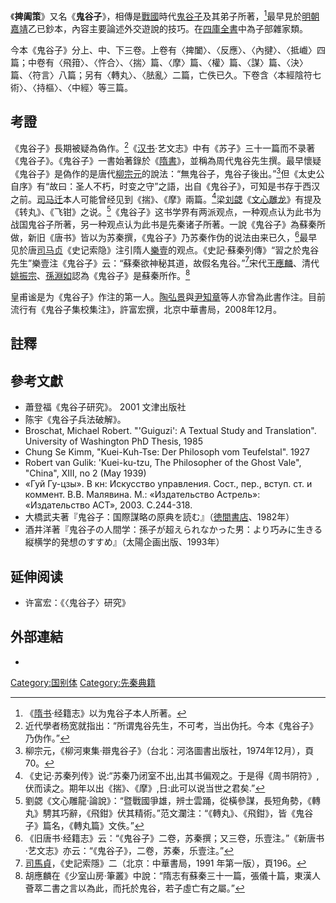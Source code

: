 {{Infobox 古籍
|image =
|图像说明=
|全名 = 《'''捭阖策'''》
|原名 =
|別名 =《'''鬼谷子'''》
|撰者 = 相傳是[[戰國|戰國]]時代[[鬼谷子|鬼谷子]]及其弟子所著
|託名作者 =
|編集者 =
|輯錄者 =
|文字 = [[中文|中文]]
|國家 = [[中國|中國]]
|成書年代 = [[戰國_(中國)|战国时代]]
|亡佚年代 =
|偽託年代 =
|注解者 =
|篇數 =
|原書篇數 =
|今本篇數 =
|卷數 =
|原書卷數 =
|今本卷數 =
|章回 =
|最初著錄 =[[明朝|明朝]][[嘉靖|嘉靖]][[乙已鈔本|乙已鈔本]]
|版本 =
|分類 = 
|题材=主要論述外交遊說的技巧。
|注疏=
}}

{{Wikisource|鬼谷子}}
{{Wikisource|鬼谷子 (四庫全書本)}}

《'''捭阖策'''》又名《'''鬼谷子'''》，相傳是[[戰國|戰國]]時代[[鬼谷子|鬼谷子]]及其弟子所著，<ref>《[[隋书|隋书]]·经籍志》以为鬼谷子本人所著。</ref>最早見於[[明朝|明朝]][[嘉靖|嘉靖]]乙已鈔本，內容主要論述外交遊說的技巧。在[[四庫全書|四庫全書]]中為子部雜家類。

今本《鬼谷子》分上、中、下三卷。上卷有〈捭闔〉、〈反應〉、〈內揵〉、〈抵巇〉四篇；中卷有〈飛箝〉、〈忤合〉、〈揣〉篇、〈摩〉篇、〈權〉篇、〈謀〉篇、〈決〉
篇、〈符言〉八篇；另有〈轉丸〉、〈胠亂〉二篇，亡佚已久。下卷含〈本經陰符七術〉、〈持樞〉、〈中經〉等三篇。

==考證==
《鬼谷子》長期被疑為偽作。<ref>近代學者杨宽就指出：“所谓鬼谷先生，不可考，当出伪托。今本《鬼谷子》乃伪作。”</ref>《[[汉书|汉书]]·艺文志》中有《苏子》三十一篇而不录著《鬼谷子》。《鬼谷子》一書始著錄於《[[隋書|隋書]]》，並稱為周代鬼谷先生撰。最早懷疑《鬼谷子》是偽作的是唐代[[柳宗元|柳宗元]]的說法：“無鬼谷子，鬼谷子後出。”<ref>柳宗元，《柳河東集‧辯鬼谷子》（台北：河洛圖書出版社，1974年12月），頁 70。</ref>但《太史公自序》有“故曰：圣人不朽，时变之守”之語，出自《鬼谷子》，可知是书存于西汉之前。[[司马迁|司马迁]]本人可能曾经见到《揣》、《摩》兩篇。<ref>《史记·苏秦列传》说:“苏秦乃闭室不出,出其书偏观之。于是得《周书阴符》,伏而读之。期年以出《揣》、《摩》,日:此可以说当世之君矣.”</ref>梁[[刘勰|刘勰]]《[[文心雕龙|文心雕龙]]》有提及《转丸》、《飞钳》之说。<ref>劉勰《文心雕龍‧論說》：“暨戰國爭雄，辨士雲踊，從橫參謀，長短角勢，《轉丸》騁其巧辭，《飛鉗》伏其精術。”范文瀾注：“《轉丸》、《飛鉗》，皆《鬼谷子》篇名，《轉丸篇》文佚。”</ref>《鬼谷子》这书学界有两派观点，一种观点认为此书为战国鬼谷子所著，另一种观点认为此书是先秦诸子所著。一說《鬼谷子》為蘇秦所做，新旧《唐书》皆以为苏秦撰，《鬼谷子》乃苏秦作伪的说法由来已久，<ref>《旧唐书·经籍志》云：“《鬼谷子》二卷，苏秦撰；又三卷，乐壹注。”《新唐书·艺文志》亦云：“《鬼谷子》，二卷，苏秦，乐壹注。”</ref>最早见於唐[[司马贞|司马贞]]《史记索隐》注引隋人[[樂壹|樂壹]]的观点。《史記‧蘇秦列傳》“習之於鬼谷先生”樂壹注《鬼谷子》云：“蘇秦欲神秘其道，故假名鬼谷。”<ref>[[司馬貞|司馬貞]]，《史記索隱》二（北京：中華書局，1991 年第一版），頁196。</ref>宋代[[王應麟|王應麟]]、清代[[姚振宗|姚振宗]]、[[孫淵如|孫淵如]]認為《鬼谷子》是蘇秦所作。<ref>胡應麟在《少室山房·筆叢》中說：“隋志有蘇秦三十一篇，張儀十篇，東漢人薈萃二書之言以為此，而托於鬼谷，若子虛亡有之屬。”</ref>

皇甫谧是为《鬼谷子》作注的第一人。[[陶弘景|陶弘景]]與[[尹知章|尹知章]]等人亦曾為此書作注。目前流行有《鬼谷子集校集注》，許富宏撰，北京中華書局，2008年12月。

==註釋==
{{reflist}}

==參考文獻==
{{refbegin|2}}
*蕭登福《鬼谷子研究》。 2001 文津出版社
*陈宇《鬼谷子兵法破解》。 {{ISBN|7-5065-4584-5}}
*Broschat, Michael Robert. "'Guiguzi': A Textual Study and Translation". University of Washington PhD Thesis, 1985
*Chung Se Kimm, "Kuei-Kuh-Tse: Der Philosoph vom Teufelstal". 1927
*Robert van Gulik: 'Kuei-ku-tzu, The Philosopher of the Ghost Vale", "China", XIII, no 2 (May 1939)
*«Гуй Гу-цзы». В кн: Искусство управления. Сост., пер., вступ. ст. и коммент. В.В. Малявина. М.: «Издательство Астрель»: «Издательство АСТ», 2003. С.244-318.
* 大橋武夫著『鬼谷子：国際謀略の原典を読む』（[[徳間書店|徳間書店]]、1982年） {{ISBN|4192425963}}
* 酒井洋著『鬼谷子の人間学：孫子が超えられなかった男：より巧みに生きる縦横学的発想のすすめ』（太陽企画出版、1993年） {{ISBN|488466213X}}
{{refend}}

==延伸阅读==
* 许富宏：《〈鬼谷子〉研究》

==外部連結==
{{wikisource}}
* {{Gutenberg author | id=Guiguzi | name=Guiguzi}}


[[Category:国别体|Category:国别体]]
[[Category:先秦典籍|Category:先秦典籍]]